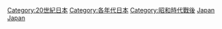 [[Category:20世紀日本|Category:20世紀日本]]
[[Category:各年代日本|Category:各年代日本]]
[[Category:昭和時代戰後|Category:昭和時代戰後]]
[[Category:1970年代各國|Japan]]
[[Category:1970年代亞洲|Japan]]